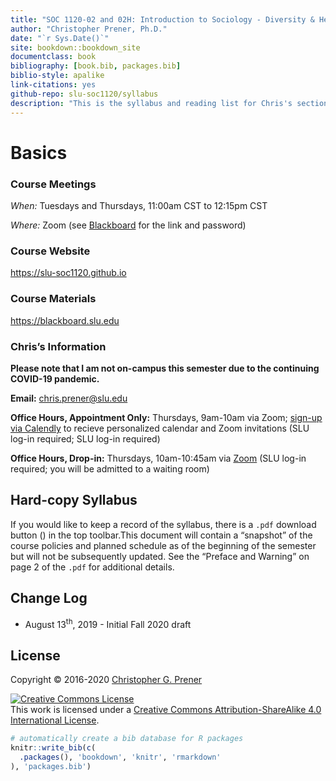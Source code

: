```yaml
--- 
title: "SOC 1120-02 and 02H: Introduction to Sociology - Diversity & Health"
author: "Christopher Prener, Ph.D."
date: "`r Sys.Date()`"
site: bookdown::bookdown_site
documentclass: book
bibliography: [book.bib, packages.bib]
biblio-style: apalike
link-citations: yes
github-repo: slu-soc1120/syllabus
description: "This is the syllabus and reading list for Chris's section of SOC 1120."
---
```


# Basics {-}

### Course Meetings {-}

*When:* Tuesdays and Thursdays, 11:00am CST to 12:15pm CST

*Where:*  Zoom (see <a href = "https://blackboard.slu.edu" target = "_blank">Blackboard</a> for the link and password)

### Course Website {-}

<https://slu-soc1120.github.io>

### Course Materials {-}

<https://blackboard.slu.edu>

### Chris’s Information {-}

**Please note that I am not on-campus this semester due to the continuing COVID-19 pandemic.**

**Email:** <chris.prener@slu.edu>

**Office Hours, Appointment Only:** Thursdays, 9am-10am via Zoom; <a href = "https://calendly.com/chris-prener" target = "_blank">sign-up via Calendly</a> to recieve personalized calendar and Zoom invitations (SLU log-in required; SLU log-in required)

**Office Hours, Drop-in:** Thursdays, 10am-10:45am via <a href = "https://slu.zoom.us/j/94750927433" target = "_blank">Zoom</a> (SLU log-in required; you will be admitted to a waiting room)

## Hard-copy Syllabus {-}
If you would like to keep a record of the syllabus, there is a `.pdf` download button (<i class="fa fa-file-pdf-o"></i>) in the top toolbar.This document will contain a "snapshot" of the course policies and planned schedule as of the beginning of the semester but will not be subsequently updated. See the "Preface and Warning" on page 2 of the `.pdf` for additional details.

## Change Log {-}

* August 13^th^, 2019 - Initial Fall 2020 draft

## License {-}
Copyright © 2016-2020 [Christopher G. Prener](https://chris-prener.github.io)

<a rel="license" href="http://creativecommons.org/licenses/by-sa/4.0/"><img alt="Creative Commons License" style="border-width:0" src="https://i.creativecommons.org/l/by-sa/4.0/88x31.png" /></a><br />This work is licensed under a <a rel="license" href="http://creativecommons.org/licenses/by-sa/4.0/">Creative Commons Attribution-ShareAlike 4.0 International License</a>.

```r
# automatically create a bib database for R packages
knitr::write_bib(c(
  .packages(), 'bookdown', 'knitr', 'rmarkdown'
), 'packages.bib')
```
